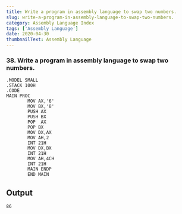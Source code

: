 ---
title: Write a program in assembly language to swap two numbers.
slug: write-a-program-in-assembly-language-to-swap-two-numbers.
category: Assembly Language Index
tags: ['Assembly Language']
date: 2020-04-30
thumbnailText: Assembly Language
---
### 38. Write a program in assembly language to swap two numbers.
```
.MODEL SMALL
.STACK 100H
.CODE
MAIN PROC
        MOV AX,'6'
        MOV BX,'8'
        PUSH AX
        PUSH BX
        POP  AX
        POP BX
        MOV DX,AX
        MOV AH,2
        INT 21H
        MOV DX,BX
        INT 21H
        MOV AH,4CH
        INT 21H
        MAIN ENDP
        END MAIN
```


## Output
```
86
```
